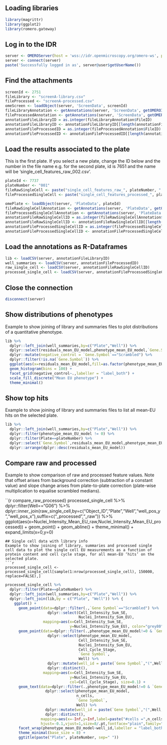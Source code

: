 ## Loading libraries

```r
library(magrittr)
library(ggplot2)
library(romero.gateway)
```

## Log in to the IDR
```r
server <- OMEROServer(host = 'wss://idr.openmicroscopy.org/omero-ws', port = 443L, username='public', password='public')
server <- connect(server)
paste('Successfully logged in as', server@user$getUserName())
```

## Find the attachments
```r
screenId <- 2751
fileLibrary <- "screenA-library.csv"
fileProcessed <- "screenA-processed.csv"
omeScreen <- loadObject(server, 'ScreenData', screenId)
fileLibraryAnnotation <- getAnnotations(server, 'ScreenData', getOMEROID(omeScreen), nameFilter = fileLibrary)
fileProcessedAnnotation <- getAnnotations(server, 'ScreenData', getOMEROID(omeScreen), nameFilter = fileProcessed)
annotationFileLibraryID = as.integer(fileLibraryAnnotation$FileID)
annotationFileLibraryID <- annotationFileLibraryID[[length(annotationFileLibraryID)]]
annotationFileProcessedID = as.integer(fileProcessedAnnotation$FileID)
annotationFileProcessedID <- annotationFileProcessedID[[length(annotationFileProcessedID)]]
```

## Load the results associated to the plate
This is the first plate. If you select a new plate, change the ID below and the number in 
the file name e.g. for the second plate, id is 7651 and the name will be 'single_cell_features_raw_002.csv'.

```r
plateId <- 7737
plateNumber <- "001"
fileRawSingleCell <- paste("single_cell_features_raw_", plateNumber, ".csv", sep="")
fileProcessedSingleCell <- paste("single_cell_features_processed_", plateNumber, ".csv", sep="")
```

```r
omePlate <- loadObject(server, 'PlateData', plateId)
fileRawSingleCellAnnotation <- getAnnotations(server, 'PlateData', getOMEROID(omePlate), nameFilter = fileRawSingleCell)
fileProcessedSingleCellAnnotation <- getAnnotations(server, 'PlateData', getOMEROID(omePlate), nameFilter = fileProcessedSingleCell)
annotationFileRawSingleCellID = as.integer(fileRawSingleCellAnnotation$FileID)
annotationFileRawSingleCellID <- annotationFileRawSingleCellID[[length(annotationFileRawSingleCellID)]]
annotationFileProcessedSingleCellID = as.integer(fileProcessedSingleCellAnnotation$FileID)
annotationFileProcessedSingleCellID <- annotationFileProcessedSingleCellID[[length(annotationFileProcessedSingleCellID)]]
```
## Load the annotations as R-Dataframes
```r
lib <- loadCSV(server, annotationFileLibraryID)
well_summaries <- loadCSV(server, annotationFileProcessedID)
raw_single_cell <- loadCSV(server, annotationFileRawSingleCellID)
processed_single_cell <- loadCSV(server, annotationFileProcessedSingleCellID)
```
## Close the connection
```r
disconnect(server)
```
## Show distributions of phenotypes
Example to show joining of library and summaries files to plot distributions of a quantitative phenotype.
```r
lib %>%
  dplyr::left_join(well_summaries,by=c("Plate","Well")) %>%
  dplyr::select(residuals_mean_EU_model,phenotype_mean_EU_model,`Gene.Symbol`) %>%
  dplyr::mutate(negative_control = `Gene.Symbol`=="Scrambled") %>%
  dplyr::filter(!is.na(`Gene.Symbol`)) %>%
  ggplot(aes(x=residuals_mean_EU_model,fill=as.factor(phenotype_mean_EU_model))) + 
  geom_histogram(bins = 100) + 
  facet_grid(negative_control~.,labeller = "label_both") +
  scale_fill_discrete("Mean EU phenotype") +
  theme_minimal()
```
## Show top hits
Example to show joining of library and summaries files to list all mean-EU 
hits on the selected plate.

```r
lib %>%
  dplyr::left_join(well_summaries,by=c("Plate","Well")) %>%
  dplyr::filter(phenotype_mean_EU_model != 0) %>%
  dplyr::filter(Plate==plateNumber) %>%
  dplyr::select(`Gene.Symbol`,residuals_mean_EU_model,phenotype_mean_EU_model) %>%
  dplyr::arrange(dplyr::desc(residuals_mean_EU_model)) 
```
## Compare raw and processed
Example to show comparison of raw and processed feature values. Note that offset arises from background correction (subtraction of a constant value) and slope change arises from plate-to-plate correction (plate-wise multiplication to equalise scrambled medians).

``{r compare_raw_processed}
processed_single_cell %>%
  dplyr::filter(Well=="G06") %>%
  dplyr::inner_join(raw_single_cell,by=c("Object_ID","Plate","Well","well_pos_y","well_pos_x"),suffix=c("_processed","_raw")) %>%
  ggplot(aes(x=Nuclei_Intensity_Mean_EU_raw,Nuclei_Intensity_Mean_EU_processed)) +
  geom_point() +
  geom_abline() +
  theme_minimal() +
  expand_limits(x=0,y=0)
```
## Single cell data with library info
Example to show joining of library, summaries and processed single cell data to plot the single cell EU measurements as a function of protein content and cell cycle stage, for all mean-EU ‘hits’ on the selected plate.
```r
processed_single_cell <- processed_single_cell[sample(1:nrow(processed_single_cell), 150000, replace=FALSE),]
```

```r
processed_single_cell %>%
  dplyr::filter(Plate==plateNumber) %>%
  dplyr::left_join(well_summaries,by=c("Plate","Well")) %>%
  dplyr::left_join(lib,by = c("Plate", "Well")) %>% {
    ggplot() +
      geom_point(data=dplyr::filter(.,`Gene Symbol`=="Scrambled") %>% 
                   dplyr::select(Cell_Intensity_Sum_SE,
                                 Nuclei_Intensity_Sum_EU),
                 mapping=aes(x=Cell_Intensity_Sum_SE,
                             y=Nuclei_Intensity_Sum_EU), color="grey80", size=0.1) +
      geom_point(data=dplyr::filter(.,phenotype_mean_EU_model!=0 & `Gene Symbol` !="KIF11" ) %>% 
                   dplyr::select(phenotype_mean_EU_model,
                                 Cell_Intensity_Sum_SE,
                                 Nuclei_Intensity_Sum_EU,
                                 Cell_Cycle_Stage,
                                 `Gene Symbol`,
                                 Well) %>%
                   dplyr::mutate(well_id = paste(`Gene Symbol`,"(",Well,")")) %>%
                   dplyr::distinct(),
                 mapping=aes(x=Cell_Intensity_Sum_SE,
                             y=Nuclei_Intensity_Sum_EU,
                             col=Cell_Cycle_Stage), size=0.1) +
      geom_text(data=dplyr::filter(.,phenotype_mean_EU_model!=0 & `Gene Symbol` !="KIF11" ) %>% 
                  dplyr::select(phenotype_mean_EU_model,
                                n_cells,
                                `Gene Symbol`,
                                Well) %>%
                  dplyr::mutate(well_id = paste(`Gene Symbol`,"(",Well,")")) %>%
                  dplyr::distinct(),
                mapping=aes(x=-Inf,y=Inf,label=paste("#cells =",n_cells)),
                hjust=-0.1,vjust=1,size=8/.pt,fontface="plain",family="sans") +
      facet_wrap(phenotype_mean_EU_model~well_id,labeller = "label_both",ncol=3) +
      theme_minimal(base_size = 8) +
      ggtitle(paste("Plate", plateNumber, sep=" "))
```



